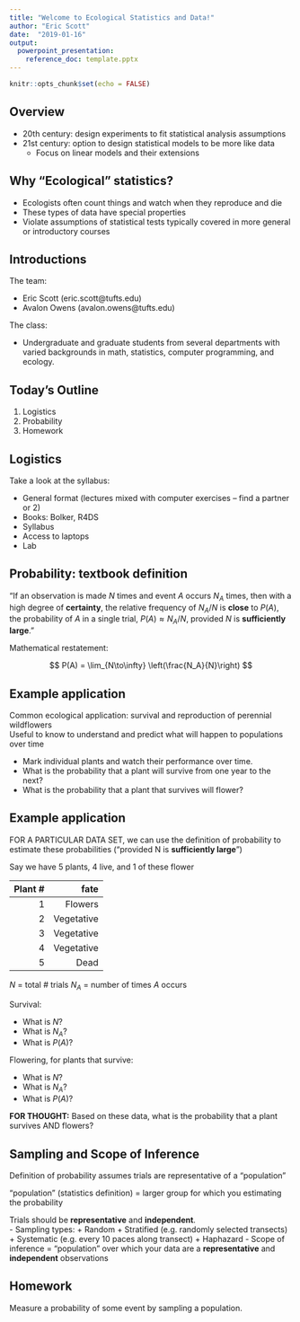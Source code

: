 ```yaml
---
title: "Welcome to Ecological Statistics and Data!"
author: "Eric Scott"
date:  "2019-01-16"
output:
  powerpoint_presentation:
    reference_doc: template.pptx
---
```


```r
knitr::opts_chunk$set(echo = FALSE)
```

## Overview

- 20th century: design experiments to fit statistical analysis assumptions  
- 21st century: option to design statistical models to be more like data  
   + Focus on linear models and their extensions

## Why "Ecological" statistics?

- Ecologists often count things and watch when they reproduce and die
- These types of data have special properties
- Violate assumptions of statistical tests typically covered in more general or introductory courses

## Introductions

The team:  

- Eric Scott (eric.scott@tufts.edu)
- Avalon Owens (avalon.owens@tufts.edu)

The class:   

- Undergraduate and graduate students from several departments with varied backgrounds in math, statistics, computer programming, and ecology.

## Today's Outline

1. Logistics
2. Probability
3. Homework

## Logistics

Take a look at the syllabus:

- General format (lectures mixed with computer exercises – find a partner or 2)
- Books: 	Bolker, R4DS
- Syllabus
- Access to laptops
- Lab

## Probability: textbook definition

"If an observation is made $N$ times and event $A$ occurs $N_A$ times, then with a high degree of **certainty**, the relative frequency of $N_A/N$ is **close** to $P(A)$, the probability of $A$ in a single trial, $P(A) \approx N_A/N$, provided $N$ is **sufficiently large**."


Mathematical restatement:   

$$
P(A) = \lim_{N\to\infty} \left(\frac{N_A}{N}\right)
$$


## Example application  

Common ecological application: survival and reproduction of perennial wildflowers  
Useful to know to understand and predict what will happen to populations over time  

- Mark individual plants and watch their performance over time.   
-	What is the probability that a plant will survive from one year to the next?  
-	What is the probability that a plant that survives will flower?  

## Example application

FOR A PARTICULAR DATA SET, we can use the definition of probability to estimate these probabilities (“provided N is **sufficiently large**”)

Say we have 5 plants, 4 live, and 1 of these flower  

|Plant # | fate|
|-------:|---:|
|1 | Flowers|
|2 | Vegetative|
|3 | Vegetative|
|4 | Vegetative|
|5 | Dead|


$N$ = total # trials
$N_A$ = number of times $A$ occurs

Survival:  

- What is $N$?
- What is $N_A$?
- What is $P(A)$?


Flowering, for plants that survive:  

- What is $N$?
- What is $N_A$?
- What is $P(A)$?

**FOR THOUGHT:** Based on these data, what is the probability that a plant survives AND flowers?

## Sampling and Scope of Inference

Definition of probability assumes trials are representative of a “population”

"population" (statistics definition) = larger group for which you estimating the probability

Trials should be **representative** and **independent**.  
- Sampling types:
    + Random
		+ Stratified (e.g. randomly selected transects)
		+ Systematic (e.g. every 10 paces along transect)
		+ Haphazard
- Scope of inference = “population” over which your data are a **representative** and **independent** observations

## Homework

Measure a probability of some event by sampling a population.

